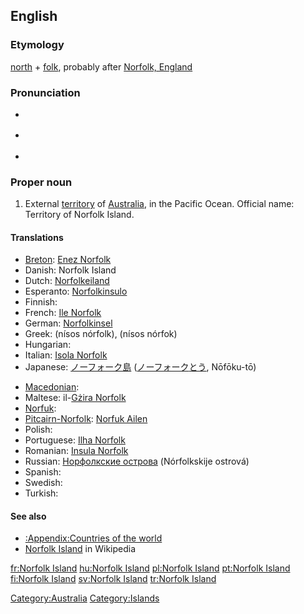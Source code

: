 ==English==
{{wikipedia}}

===Etymology===
[[north]] + [[folk]], probably after [[w:Norfolk, England|Norfolk, England]]

===Pronunciation===
* {{a|UK}} {{IPA|/ˈnɔː.fək ˈaɪ.lənd/}}
* {{a|US}} {{IPA|/ˈnɔɹ.fɔk ˈaɪ.lənd/}}
* {{audio|en-us-Norfolk Island.ogg|Audio (US)}}

===Proper noun===
{{en-proper noun|sg=[[Norfolk]] [[island|Island]]}}

# External [[territory]] of [[Australia]], in the Pacific Ocean. Official name: Territory of Norfolk Island.

====Translations====
{{trans-top|Territory of Norfolk Island}}
* [[Breton]]: [[Enez Norfolk]]
* Danish: Norfolk Island
* Dutch: [[Norfolkeiland]]
* Esperanto: [[Norfolkinsulo]]
* Finnish: {{t+|fi|Norfolkinsaari}}
* French: [[Ile Norfolk]]
* German: [[Norfolkinsel]]
* Greek: {{t|el|Νήσος Νόρφολκ|f|sc=Grek}} (nísos nórfolk), {{t|el|Νήσος Νόρφοκ|f|sc=Grek}} (nísos nórfok)
* Hungarian: {{t+|hu|Norfolk-sziget}}
* Italian: [[Isola Norfolk]]
* Japanese: [[ノーフォーク島]] ([[ノーフォーク]][[とう]], Nōfōku-tō)
{{trans-mid}}
* [[Macedonian]]: {{t|mk|Норфолк|m|tr=Nórfolk|xs=Macedonian}}
* Maltese: il-[[Gżira Norfolk]]
* [[Norfuk]]: {{tø|cpe-nor|Norfuk Ailen}}
* [[Pitcairn-Norfolk]]: [[Norfuk Ailen]]
* Polish: {{t+|pl|Norfolk}}
* Portuguese: [[Ilha Norfolk]]
* Romanian: [[Insula Norfolk]]
* Russian: [[Норфолкские острова]] (Nórfolkskije ostrová)
* Spanish: {{t+|es|Isla Norfolk}}
* Swedish: {{t+|sv|Norfolkön}}
* Turkish: {{t+|tr|Norfolk Adası}}
{{trans-bottom}}

====See also====
* [[:Appendix:Countries of the world]]
* [[w:Norfolk Island|Norfolk Island]] in Wikipedia

[[Category:Australia]]
[[Category:Islands]]

[[fr:Norfolk Island]]
[[hu:Norfolk Island]]
[[pl:Norfolk Island]]
[[pt:Norfolk Island]]
[[fi:Norfolk Island]]
[[sv:Norfolk Island]]
[[tr:Norfolk Island]]